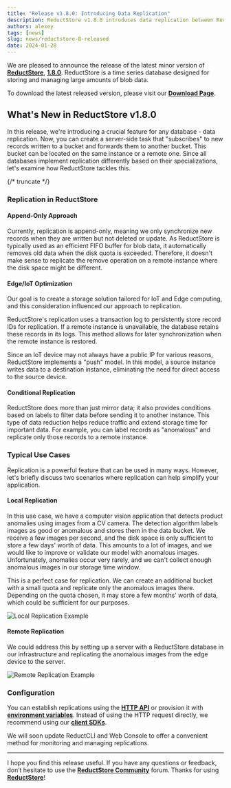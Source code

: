 ```yaml
---
title: "Release v1.8.0: Introducing Data Replication"
description: ReductStore v1.8.0 introduces data replication between ReductStore instances.
authors: alexey
tags: [news]
slug: news/reductstore-8-released
date: 2024-01-28
---
```


We are pleased to announce the release of the latest minor version of [**ReductStore**](https://www.reduct.store/), [**1.8.0**](https://github.com/reductstore/reductstore/releases/tag/v1.8.0). ReductStore is a time series database designed for storing and managing large amounts of blob data.

To download the latest released version, please visit our [**Download Page**](https://www.reduct.store/download).

## What's New in ReductStore v1.8.0

In this release, we're introducing a crucial feature for any database - data replication. Now, you can create a server-side task that "subscribes" to new records written to a bucket and forwards them to another bucket. This bucket can be located on the same instance or a remote one. Since all databases implement replication differently based on their specializations, let's examine how ReductStore tackles this.

<!--more-->

{/* truncate */}

### Replication in ReductStore

#### Append-Only Approach

Currently, replication is append-only, meaning we only synchronize new records when they are written but not deleted or update. As ReductStore is typically used as an efficient FIFO buffer for blob data, it automatically removes old data when the disk quota is exceeded. Therefore, it doesn't make sense to replicate the remove operation on a remote instance where the disk space might be different.

#### Edge/IoT Optimization

Our goal is to create a storage solution tailored for IoT and Edge computing, and this consideration influenced our approach to replication.

ReductStore's replication uses a transaction log to persistently store record IDs for replication. If a remote instance is unavailable, the database retains these records in its logs. This method allows for later synchronization when the remote instance is restored.

Since an IoT device may not always have a public IP for various reasons, ReductStore implements a "push" model. In this model, a source instance writes data to a destination instance, eliminating the need for direct access to the source device.

#### Conditional Replication

ReductStore does more than just mirror data; it also provides conditions based on labels to filter data before sending it to another instance. This type of data reduction helps reduce traffic and extend storage time for important data. For example, you can label records as "anomalous" and replicate only those records to a remote instance.

### Typical Use Cases

Replication is a powerful feature that can be used in many ways. However, let's briefly discuss two scenarios where replication can help simplify your application.

#### Local Replication

In this use case, we have a computer vision application that detects product anomalies using images from a CV camera. The detection algorithm labels images as good or anomalous and stores them in the data bucket. We receive a few images per second, and the disk space is only sufficient to store a few days' worth of data. This amounts to a lot of images, and we would like to improve or validate our model with anomalous images. Unfortunately, anomalies occur very rarely, and we can't collect enough anomalous images in our storage time window.

This is a perfect case for replication. We can create an additional bucket with a small quota and replicate only the anomalous images there. Depending on the quota chosen, it may store a few months' worth of data, which could be sufficient for our purposes.

![Local Replication Example](./img/local-replication.webp)

#### Remote Replication

We could address this by setting up a server with a ReductStore database in our infrastructure and replicating the anomalous images from the edge device to the server.

![Remote Replication Example](./img/remote-replication.webp)

### Configuration

You can establish replications using the [**HTTP API**](https://www.reduct.store/docs/next/http-api/replication-api) or provision it with [**environment variables**](https://www.reduct.store/docs/next/configuration#provisioning). Instead of using the HTTP request directly, we recommend using our [**client SDKs**](https://www.reduct.store/docs/next/getting-started#what-is-next).

We will soon update ReductCLI and Web Console to offer a convenient method for monitoring and managing replications.

---

I hope you find this release useful. If you have any questions or feedback, don’t hesitate to use the [**ReductStore Community**](https://community.reduct.store) forum.
Thanks for using [**ReductStore**](https://www.reduct.store/)!
